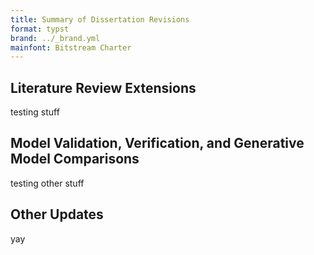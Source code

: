 ```yaml
---
title: Summary of Dissertation Revisions
format: typst
brand: ../_brand.yml
mainfont: Bitstream Charter
---
```


## Literature Review Extensions

testing stuff

## Model Validation, Verification, and Generative Model Comparisons

testing other stuff

## Other Updates

yay

